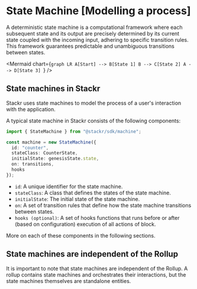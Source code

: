 
# State Machine [Modelling a process]

A deterministic state machine is a computational framework where each subsequent state and its output are precisely determined by its current state coupled with the incoming input, adhering to specific transition rules. This framework guarantees predictable and unambiguous transitions between states.

<Mermaid
  chart={`graph LR
    A[Start] --> B[State 1]
    B --> C[State 2]
    A --> D[State 3]
`}
/>

## State machines in Stackr

Stackr uses state machines to model the process of a user's interaction with the application.

A typical state machine in Stackr consists of the following components:

```ts [machines.ts]
import { StateMachine } from "@stackr/sdk/machine";

const machine = new StateMachine({
  id: "counter",
  stateClass: CounterState,
  initialState: genesisState.state,
  on: transitions,
  hooks
});
```

- `id`: A unique identifier for the state machine.
- `stateClass`: A class that defines the states of the state machine.
- `initialState`: The initial state of the state machine.
- `on`: A set of transition rules that define how the state machine transitions between states.
- `hooks (optional)`: A set of hooks functions that runs before or after (based on configuration) execution of all actions of block.

More on each of these components in the following sections.

## State machines are independent of the Rollup

It is important to note that state machines are independent of the Rollup. A rollup contains state machines and orchestrates their interactions, but the state machines themselves are standalone entities.
